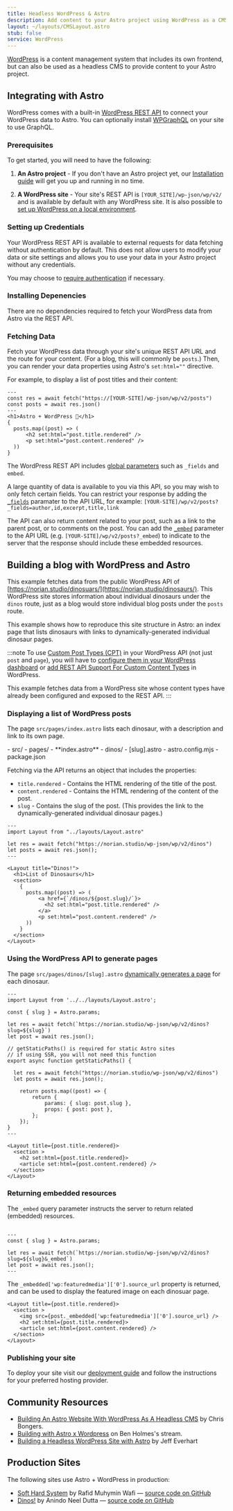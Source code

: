 ```yaml
---
title: Headless WordPress & Astro
description: Add content to your Astro project using WordPress as a CMS
layout: ~/layouts/CMSLayout.astro
stub: false
service: WordPress
---
```


[WordPress](https://wordpress.org/) is a content management system that includes its own frontend, but can also be used as a headless CMS to provide content to your Astro project.

## Integrating with Astro

WordPress comes with a built-in [WordPress REST API](https://developer.wordpress.org/rest-api/) to connect your WordPress data to Astro. You can optionally install [WPGraphQL](https://wordpress.org/plugins/wp-graphql/) on your site to use GraphQL.

### Prerequisites

To get started, you will need to have the following:

1. **An Astro project** - If you don't have an Astro project yet, our [Installation guide](/en/install/auto/) will get you up and running in no time.

2. **A WordPress site** - Your site's REST API is `[YOUR_SITE]/wp-json/wp/v2/` and is available by default with any WordPress site. It is also possible to [set up WordPress on a local environment](https://wordpress.org/support/article/installing-wordpress-on-your-own-computer/).

### Setting up Credentials

Your WordPress REST API is available to external requests for data fetching without authentication by default. This does not allow users to modify your data or site settings and allows you to use your data in your Astro project without any credentials.

You may choose to [require authentication](https://developer.wordpress.org/rest-api/frequently-asked-questions/#require-authentication-for-all-requests) if necessary.

### Installing Depenencies

There are no dependencies required to fetch your WordPress data from Astro via the REST API.

### Fetching Data

Fetch your WordPress data through your site's unique REST API URL and the route for your content. (For a blog, this will commonly be `posts`.) Then, you can render your data properties using Astro's `set:html=""` directive. 

For example, to display a list of post titles and their content:

```astro title="src/pages/index.astro
---
const res = await fetch("https://[YOUR-SITE]/wp-json/wp/v2/posts")
const posts = await res.json()
---
<h1>Astro + WordPress 🚀</h1>
{
  posts.map((post) => (
      <h2 set:html="post.title.rendered" />
      <p set:html="post.content.rendered" />
  ))
}
```

The WordPress REST API includes [global parameters](https://developer.wordpress.org/rest-api/using-the-rest-api/global-parameters/) such as `_fields` and `embed`. 

A large quantity of data is available to you via this API, so you may wish to only fetch certain fields. You can restrict your response by adding the [`_fields`](https://developer.wordpress.org/rest-api/using-the-rest-api/global-parameters/#_fields) paramater to the API URL, for example: `[YOUR-SITE]/wp/v2/posts?_fields=author,id,excerpt,title,link` 

The API can also return content related to your post, such as a link to the parent post, or to comments on the post. You can add the [`_embed`](https://developer.wordpress.org/rest-api/using-the-rest-api/global-parameters/#_embed) parameter to the API URL (e.g. `[YOUR-SITE]/wp/v2/posts?_embed`) to indicate to the server that the response should include these embedded resources.

## Building a blog with WordPress and Astro

This example fetches data from the public WordPress API of [https://norian.studio/dinosuars/](https://norian.studio/dinosaurs/). This WordPress site stores information about individual dinosaurs under the `dinos` route, just as a blog would store individual blog posts under the `posts` route.

This example shows how to reproduce this site structure in Astro: an index page that lists dinosaurs with links to dynamically-generated individual dinosaur pages.

:::note
To use [Custom Post Types (CPT)](https://learn.wordpress.org/lesson-plan/custom-post-types/) in your WordPress API (not just `post` and `page`), you will have to [configure them in your WordPress dashboard](https://stackoverflow.com/questions/48536646/how-can-i-get-data-from-custom-post-type-using-wp-rest-api) or [add REST API Support For Custom Content Types](https://developer.wordpress.org/rest-api/extending-the-rest-api/adding-rest-api-support-for-custom-content-types/) in WordPress.

This example fetches data from a WordPress site whose content types have already been configured and exposed to the REST API.
:::


### Displaying a list of WordPress posts

The page `src/pages/index.astro` lists each dinosaur, with a description and link to its own page.

<FileTree title="Project Structure">
- src/
  - pages/
    - **index.astro**
    - dinos/
      - [slug].astro
- astro.config.mjs
- package.json
</FileTree>


Fetching via the API returns an object that includes the properties:
- `title.rendered` - Contains the HTML rendering of the title of the post.
- `content.rendered` - Contains the HTML rendering of the content of the post.
- `slug` - Contains the slug of the post. (This provides the link to the dynamically-generated individual dinosaur pages.)

```astro title="/src/pages/index.astro"
---
import Layout from "../layouts/Layout.astro"

let res = await fetch("https://norian.studio/wp-json/wp/v2/dinos")
let posts = await res.json();
---

<Layout title="Dinos!">
  <h1>List of Dinosaurs</h1>
  <section>
    {
      posts.map((post) => (
          <a href={`/dinos/${post.slug}/`}>
            <h2 set:html="post.title.rendered" />
          </a>
          <p set:html="post.content.rendered" />
      ))
    }
  </section>
</Layout>
```

### Using the WordPress API to generate pages

The page `src/pages/dinos/[slug].astro` [dynamically generates a page](/en/core-concepts/routing/#dynamic-routes) for each dinosaur.

```astro title="/src/pages/dinos/[slug].astro"
---
import Layout from '../../layouts/Layout.astro';

const { slug } = Astro.params;

let res = await fetch(`https://norian.studio/wp-json/wp/v2/dinos?slug=${slug}`)
let post = await res.json();

// getStaticPaths() is required for static Astro sites
// if using SSR, you will not need this function
export async function getStaticPaths() {

  let res = await fetch("https://norian.studio/wp-json/wp/v2/dinos")
  let posts = await res.json();

	return posts.map((post) => {
		return {
			params: { slug: post.slug },
			props: { post: post },
		};
	});
}
---

<Layout title={post.title.rendered}>
  <section >
    <h2 set:html={post.title.rendered}>
    <article set:html={post.content.rendered} />
  </section>
</Layout>

```


### Returning embedded resources

The `_embed` query parameter instructs the server to return related (embedded) resources.

```astro title="src/pages/dinos/[slug].astro" /&_embed/

---
const { slug } = Astro.params;

let res = await fetch(`https://norian.studio/wp-json/wp/v2/dinos?slug=${slug}&_embed`)
let post = await res.json();
---

```

The `_embedded['wp:featuredmedia']['0'].source_url` property is returned, and can be used to display the featured image on each dinosuar page.

```astro title="/src/pages/dinos/[slug].astro" {3}
<Layout title={post.title.rendered}>
  <section >
    <img src={post._embedded['wp:featuredmedia']['0'].source_url} />
    <h2 set:html={post.title.rendered}>
    <article set:html={post.content.rendered} />
  </section>
</Layout>
```

### Publishing your site
To deploy your site visit our [deployment guide](/en/guides/deploy/) and follow the instructions for your preferred hosting provider.

## Community Resources 

- [Building An Astro Website With WordPress As A Headless CMS](https://blog.openreplay.com/building-an-astro-website-with-wordpress-as-a-headless-cms/) by Chris Bongers.
- [Building with Astro x Wordpress](https://www.youtube.com/watch?v=Jstqgklvfnc) on Ben Holmes's stream.
- [Building a Headless WordPress Site with Astro](https://developers.wpengine.com/blog/building-a-headless-wordpress-site-with-astro) by Jeff Everhart

## Production Sites

The following sites use Astro + WordPress in production:

- [Soft Hard System](https://softhardsystem.com/) by Rafid Muhymin Wafi — [source code on GitHub](https://github.com/RafidMuhymin/softhardsystem)
- [Dinos!](https://wc-dinos.netlify.app/) by Anindo Neel Dutta — [source code on GitHub](https://github.com/leen-neel/astro-wordpress)
